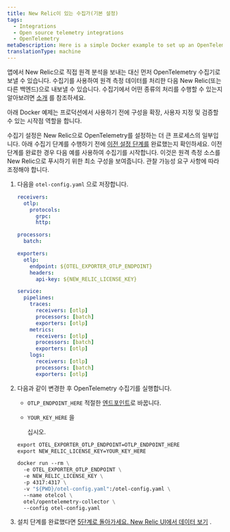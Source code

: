 ```yaml
---
title: New Relic이 있는 수집가(기본 설정)
tags:
  - Integrations
  - Open source telemetry integrations
  - OpenTelemetry
metaDescription: Here is a simple Docker example to set up an OpenTelemetry collector with New Relic.
translationType: machine
---
```


앱에서 New Relic으로 직접 원격 분석을 보내는 대신 먼저 OpenTelemetry 수집기로 보낼 수 있습니다. 수집기를 사용하여 원격 측정 데이터를 처리한 다음 New Relic(또는 다른 백엔드)으로 내보낼 수 있습니다. 수집기에서 어떤 종류의 처리를 수행할 수 있는지 알아보려면 [소개](/docs/more-integrations/open-source-telemetry-integrations/opentelemetry/collector/opentelemetry-collector-intro) 를 참조하세요.

아래 Docker 예제는 프로덕션에서 사용하기 전에 구성을 확장, 사용자 지정 및 검증할 수 있는 시작점 역할을 합니다.

수집기 설정은 New Relic으로 OpenTelemetry를 설정하는 더 큰 프로세스의 일부입니다. 아래 수집기 단계를 수행하기 전에 [이전 설정 단계를](/docs/more-integrations/open-source-telemetry-integrations/opentelemetry/opentelemetry-quick-start) 완료했는지 확인하세요. 이전 단계를 완료한 경우 다음 예를 사용하여 수집기를 시작합니다. 이것은 원격 측정 소스를 New Relic으로 푸시하기 위한 최소 구성을 보여줍니다. 관찰 가능성 요구 사항에 따라 조정해야 합니다.

1. 다음을 `otel-config.yaml` 으로 저장합니다.

   ```yaml
   receivers:
     otlp:
       protocols:
         grpc:
         http:

   processors:
     batch:

   exporters:
     otlp:
       endpoint: ${OTEL_EXPORTER_OTLP_ENDPOINT}
       headers:
         api-key: ${NEW_RELIC_LICENSE_KEY}

   service:
     pipelines:
       traces:
         receivers: [otlp]
         processors: [batch]
         exporters: [otlp]
       metrics:
         receivers: [otlp]
         processors: [batch]
         exporters: [otlp]
       logs:
         receivers: [otlp]
         processors: [batch]
         exporters: [otlp]
   ```

2. 다음과 같이 변경한 후 OpenTelemetry 수집기를 실행합니다.

   * `OTLP_ENDPOINT_HERE` 적절한 [엔드포인트](/docs/more-integrations/open-source-telemetry-integrations/opentelemetry/get-started/opentelemetry-set-up-your-app/#review-settings)로 바꿉니다.

   * `YOUR_KEY_HERE` 을

     <InlinePopover type="licenseKey" />

     십시오.

   ```dockerfile
   export OTEL_EXPORTER_OTLP_ENDPOINT=OTLP_ENDPOINT_HERE
   export NEW_RELIC_LICENSE_KEY=YOUR_KEY_HERE

   docker run --rm \
     -e OTEL_EXPORTER_OTLP_ENDPOINT \
     -e NEW_RELIC_LICENSE_KEY \
     -p 4317:4317 \
     -v "${PWD}/otel-config.yaml":/otel-config.yaml \
     --name otelcol \
     otel/opentelemetry-collector \
     --config otel-config.yaml
   ```

3. 설치 단계를 완료했다면 [5단계로 돌아가세요. New Relic UI에서 데이터 보기](/docs/more-integrations/open-source-telemetry-integrations/opentelemetry/opentelemetry-setup/#view-data) .
